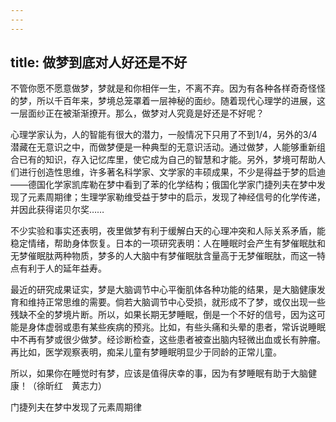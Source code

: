 ```yaml
---
---
---
```

title: 做梦到底对人好还是不好
---




不管你愿不愿意做梦，梦就是和你相伴一生，不离不弃。因为有各种各样奇奇怪怪的梦，所以千百年来，梦境总笼罩着一层神秘的面纱。随着现代心理学的进展，这一层面纱正在被渐渐撩开。那么，做梦对人究竟是好还是不好呢？

心理学家认为，人的智能有很大的潜力，一般情况下只用了不到1/4，另外的3/4潜藏在无意识之中，而做梦便是一种典型的无意识活动。通过做梦，人能够重新组合已有的知识，存入记忆库里，使它成为自己的智慧和才能。另外，梦境可帮助人们进行创造性思维，许多著名科学家、文学家的丰硕成果，不少是得益于梦的启迪——德国化学家凯库勒在梦中看到了苯的化学结构；俄国化学家门捷列夫在梦中发现了元素周期律；生理学家勒维受益于梦中的启示，发现了神经信号的化学传递，并因此获得诺贝尔奖……

不少实验和事实还表明，夜里做梦有利于缓解白天的心理冲突和人际关系矛盾，能稳定情绪，帮助身体恢复。日本的一项研究表明：人在睡眠时会产生有梦催眠肽和无梦催眠肽两种物质，梦多的人大脑中有梦催眠肽含量高于无梦催眠肽，而这一特点有利于人的延年益寿。

最近的研究成果证实，梦是大脑调节中心平衡肌体各种功能的结果，是大脑健康发育和维持正常思维的需要。倘若大脑调节中心受损，就形成不了梦，或仅出现一些残缺不全的梦境片断。所以，如果长期无梦睡眠，倒是一个不好的信号，因为这可能是身体虚弱或患有某些疾病的预兆。比如，有些头痛和头晕的患者，常诉说睡眠中不再有梦或很少做梦。经诊断检查，这些患者被查出脑内轻微出血或长有肿瘤。再比如，医学观察表明，痴呆儿童有梦睡眠明显少于同龄的正常儿童。

所以，如果你在睡觉时有梦，应该是值得庆幸的事，因为有梦睡眠有助于大脑健康！（徐昕红　黄志力）

门捷列夫在梦中发现了元素周期律